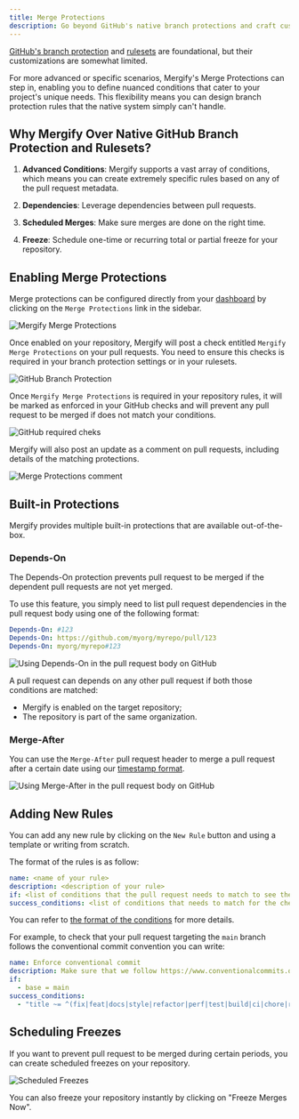 ```yaml
---
title: Merge Protections
description: Go beyond GitHub's native branch protections and craft custom, advanced rules using Mergify.
---
```



[GitHub's branch
protection](https://docs.github.com/en/repositories/configuring-branches-and-merges-in-your-repository/managing-protected-branches/about-protected-branches)
and
[rulesets](https://docs.github.com/en/repositories/configuring-branches-and-merges-in-your-repository/managing-rulesets/about-rulesets)
are foundational, but their customizations are somewhat limited.

For more advanced or specific scenarios, Mergify's Merge Protections can step
in, enabling you to define nuanced conditions that cater to your project's
unique needs. This flexibility means you can design branch protection rules
that the native system simply can't handle.

## Why Mergify Over Native GitHub Branch Protection and Rulesets?

1. **Advanced Conditions**: Mergify supports a vast array of conditions, which
   means you can create extremely specific rules based on any of the pull
   request metadata.

2. **Dependencies**: Leverage dependencies between pull requests.

3. **Scheduled Merges**: Make sure merges are done on the right time.

4. **Freeze**: Schedule one-time or recurring total or partial freeze for your
   repository.

## Enabling Merge Protections

Merge protections can be configured directly from your
[dashboard](https://dashboard.mergify.com) by clicking on the `Merge
Protections` link in the sidebar.

<Image src={mainScreen} alt="Mergify Merge Protections" />

Once enabled on your repository, Mergify will post a check entitled `Mergify
Merge Protections` on your pull requests. You need to ensure this checks is
required in your branch protection settings or in your rulesets.

<Image src={bpScreen} alt="GitHub Branch Protection" />

Once `Mergify Merge Protections` is required in your repository rules, it will
be marked as enforced in your GitHub checks and will prevent any pull request
to be merged if does not match your conditions.

<Image src={requiredChecksScreen} alt="GitHub required cheks" />

Mergify will also post an update as a comment on pull requests, including
details of the matching protections.

<Image src={commentScreen} alt="Merge Protections comment" />

## Built-in Protections

Mergify provides multiple built-in protections that are available
out-of-the-box.

### Depends-On

The Depends-On protection prevents pull request to be merged if the dependent
pull requests are not yet merged.

To use this feature, you simply need to list pull request dependencies in the
pull request body using one of the following format:

```yaml
Depends-On: #123
Depends-On: https://github.com/myorg/myrepo/pull/123
Depends-On: myorg/myrepo#123
```

<Image src={dependsOnBody} alt="Using Depends-On in the pull request body on GitHub"/>

A pull request can depends on any other pull request if both those conditions
are matched:
- Mergify is enabled on the target repository;
- The repository is part of the same organization.

### Merge-After

You can use the `Merge-After` pull request header to merge a pull request after
a certain date using our [timestamp format](/configuration/data-types#timestamp).

<Image src={mergeAfterBody} alt="Using Merge-After in the pull request body on GitHub"/>

## Adding New Rules

You can add any new rule by clicking on the `New Rule` button and using a
template or writing from scratch.

The format of the rules is as follow:

```yaml
name: <name of your rule>
description: <description of your rule>
if: <list of conditions that the pull request needs to match to see the rule applied>
success_conditions: <list of conditions that needs to match for the check to be a success>
```

You can refer to [the format of the conditions](/configuration/conditions/) for
more details.

For example, to check that your pull request targeting the `main` branch
follows the conventional commit convention you can write:

```yaml
name: Enforce conventional commit
description: Make sure that we follow https://www.conventionalcommits.org/en/v1.0.0/
if:
  - base = main
success_conditions:
  - "title ~= ^(fix|feat|docs|style|refactor|perf|test|build|ci|chore|revert)(?:(.+))?:"
```

## Scheduling Freezes

If you want to prevent pull request to be merged during certain periods, you
can create scheduled freezes on your repository.

<Image src={scheduleFreezeScreen} alt="Scheduled Freezes" />

You can also freeze your repository instantly by clicking on "Freeze Merges
Now".
